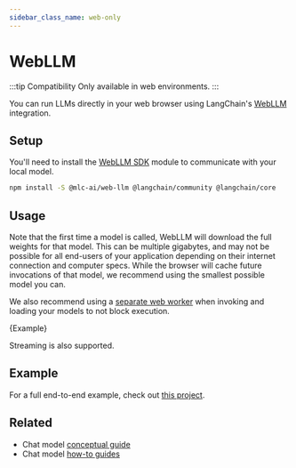 ```yaml
---
sidebar_class_name: web-only
---
```


# WebLLM

:::tip Compatibility
Only available in web environments.
:::

You can run LLMs directly in your web browser using LangChain's [WebLLM](https://webllm.mlc.ai) integration.

## Setup

You'll need to install the [WebLLM SDK](https://www.npmjs.com/package/@mlc-ai/web-llm) module to communicate with your local model.


<IntegrationInstallTooltip></IntegrationInstallTooltip>

```bash npm2yarn
npm install -S @mlc-ai/web-llm @langchain/community @langchain/core
```

## Usage

Note that the first time a model is called, WebLLM will download the full weights for that model. This can be multiple gigabytes, and may not be possible for all end-users of your application depending on their internet connection and computer specs.
While the browser will cache future invocations of that model, we recommend using the smallest possible model you can.

We also recommend using a [separate web worker](https://developer.mozilla.org/en-US/docs/Web/API/Web_Workers_API/Using_web_workers) when invoking and loading your models to
not block execution.


<CodeBlock language="typescript">{Example}</CodeBlock>

Streaming is also supported.

## Example

For a full end-to-end example, check out [this project](https://github.com/jacoblee93/fully-local-pdf-chatbot).

## Related

- Chat model [conceptual guide](/docs/concepts/chat_models)
- Chat model [how-to guides](/docs/how_to/#chat-models)
